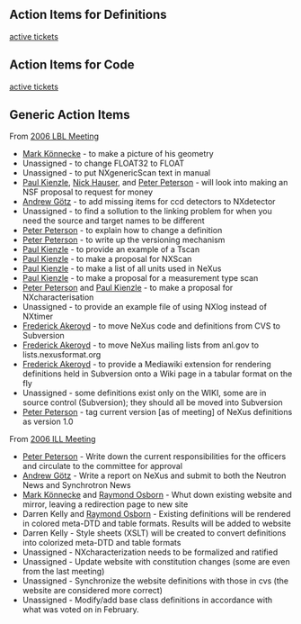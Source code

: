 == Action Items for Definitions ==
[http://trac.nexusformat.org/definitions/report/1|Definitions active tickets]
== Action Items for Code ==
[http://trac.nexusformat.org/code/report/1|Code active tickets]
== Generic Action Items ==
From [[Media:NIAC2006LBL_minutes.pdf|2006 LBL Meeting]]
* [[User:Mark Koennecke|Mark Könnecke]] - to make a picture of his geometry
* Unassigned - to change FLOAT32 to FLOAT
* Unassigned - to put NXgenericScan text in manual
* [[User:Paul Kienzle|Paul Kienzle]], [[User:nick|Nick Hauser]], and [[User:Peter Peterson|Peter Peterson]] - will look into making an NSF proposal to request for money
* [[User:Andy Gotz|Andrew Götz]] - to add missing items for ccd detectors to NXdetector
* Unassigned - to find a sollution to the linking problem for when you need the source and target names to be different
* [[User:Peter Peterson|Peter Peterson]] - to explain how to change a definition
* [[User:Peter Peterson|Peter Peterson]] - to write up the versioning mechanism
* [[User:Paul Kienzle|Paul Kienzle]] - to provide an example of a Tscan
* [[User:Paul Kienzle|Paul Kienzle]] - to make a proposal for NXScan
* [[User:Paul Kienzle|Paul Kienzle]] - to make a list of all units used in NeXus
* [[User:Paul Kienzle|Paul Kienzle]] -  to make a proposal for a measurement type scan
* [[User:Peter Peterson|Peter Peterson]] and [[User:Paul Kienzle|Paul Kienzle]] - to make a proposal for NXcharacterisation
* Unassigned - to provide an example file of using NXlog instead of NXtimer
* [[User:Freddie Akeroyd|Frederick Akeroyd]] - to move NeXus code and definitions from CVS to Subversion
* [[User:Freddie Akeroyd|Frederick Akeroyd]] - to move NeXus mailing lists from anl.gov to lists.nexusformat.org
* [[User:Freddie Akeroyd|Frederick Akeroyd]] - to provide a Mediawiki extension for rendering definitions held in Subversion onto a Wiki page in a tabular format on the fly
* Unassigned - some definitions exist only on the WIKI, some are in source control (Subversion); they should all be moved into Subversion
* [[User:Peter Peterson|Peter Peterson]] - tag current version [as of meeting] of NeXus definitions as version 1.0
From [[Media:NIAC2006minutes.pdf|2006 ILL Meeting]]
* [[User:Peter Peterson|Peter Peterson]] - Write down the current responsibilities for the officers and circulate to the committee for approval
* [[User:Andy Gotz|Andrew Götz]] - Write a report on NeXus and submit to both the Neutron News and Synchrotron News
* [[User:Mark Koennecke|Mark Könnecke]] and [[User:Ray Osborn|Raymond Osborn]] - Whut down existing website and mirror, leaving a redirection page to new site
* Darren Kelly and [[User:Ray Osborn|Raymond Osborn]] - Existing definitions will be rendered in colored meta-DTD and table formats. Results will be added to website
* Darren Kelly - Style sheets (XSLT) will be created to convert definitions into colorized meta-DTD and table formats
* Unassigned - NXcharacterization needs to be formalized and ratified
* Unassigned - Update website with constitution changes (some are even from the last meeting)
* Unassigned - Synchronize the website definitions with those in cvs (the website are considered more correct)
* Unassigned - Modify/add base class definitions in accordance with what was voted on in February.